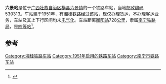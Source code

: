 
{{noteTA
|1=zh-cn:始发车次; zh-hk:列車班次;
|2=zh-cn:车次; zh-hk:班次;
}}
{{Infobox China railway station 
|车站名称 = 六景站
|车站名称拼音 = 
|车站地址 = [[广西壮族自治区|广西壮族自治区]][[横县|横县]]
|归属 = [[南宁铁路局|南宁铁路局]]
|车站等级 = [[四等站_(中铁)|四等站]]
|线路 = [[湘桂铁路|湘桂铁路]]
}}
'''六景站'''是位于[[广西壮族自治区|广西壮族自治区]][[横县|横县]][[六景镇|六景镇]]的一个铁路车站，当地[[邮政编码|邮政编码]]530313。车站建于1951年，有[[湘桂铁路|湘桂铁路]]经过该站，现仅办理货运，不办理客运业务，车站及其上下行区间均未[[电气化|电气化]]。车站距离[[衡阳站|衡阳站]]728[[公里|公里]]，隶属[[南宁铁路局|南宁铁路局]]，是[[四等站_(中铁)|四等站]]<ref>{{Cite book|title=中国铁路站名词典|last=孙本祥主编|first=|publisher=北京：[[中国铁道出版社|中国铁道出版社]]|year=2003.04|isbn=7-113-03941-3|location=|pages=480}}</ref>。

==参考==
{{reflist}}

{{start rail box}}
{{s-inop|[[芦村站|芦村站]]}}
{{s-line|[[湘桂铁路|湘桂铁路]]}}
{{s-inop|[[伶俐站|伶俐站]]}}
{{end box}}
{{湘桂铁路}}

[[Category:湘桂铁路车站|Category:湘桂铁路车站]]
[[Category:1951年启用的铁路车站|Category:1951年启用的铁路车站]]
[[Category:南宁市铁路车站|Category:南宁市铁路车站]]


{{铁路车站小作品}}
{{广西小作品}}